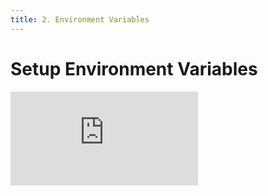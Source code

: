 ```yaml
---
title: 2. Environment Variables
---
```


# Setup Environment Variables

<div
  style={{
    position: 'relative',
    paddingBottom: '64.63195691202873%',
    marginBottom: '20px',
    height: 0
  }}
>
  <iframe
    src="https://www.loom.com/embed/fce392dd39db48618f705755d766b624"
    frameborder="0"
    allowFullScreen="true"
    webkitallowfullscreen="true"
    mozallowfullscreen="true"
    style={{
      position: 'absolute',
      top: 0,
      left: 0,
      width: '100%',
      height: '100%'
    }}
  />
</div>

We use [Doppler](https://www.doppler.com/) as our team's central source of truth for secrets and app configuration.

1. Get invited to Jesus Film Doppler account by sending an email to our [Doppler Administrator](mailto:tataihono.nikora@jesusfilm.org?subject=Doppler%20Invite%20Request).
2. In a container terminal, login to the Doppler CLI

```shell
doppler login
```

2. Type `n<enter>` when asked to open authorization page in a browser

```shell
Open the authorization page in your browser? (Y/n) n
```

3. Open the [authorization page](https://dashboard.doppler.com/workplace/auth/cli) to complete authorization.
   This will require you to login to Doppler, copy your auth code from your terminal, and give your newly minted
   token a name. On completion you terminal should look like the following:

```shell
? Open the authorization page in your browser? No
Complete authorization at https://dashboard.doppler.com/workplace/auth/cli
Your auth code is:
north_zoom_ant_harmonica_eagle

Waiting...

Welcome, Brian
```

4. Fetch environment variables using `fetch-secrets`

```shell
DOPPLER_CONFIG=dev nx run-many --all --target=fetch-secrets
```

## Getting Started without a Backend

If you just want to dig right in without setting up a local backend then you run the following command:

```shell
DOPPLER_CONFIG=stg_dev nx run-many --projects=tag:doppler_config:stg_dev --target=fetch-secrets
```

This will point your local frontend projects to our stage api-gateway so you can get started right away.
For example you can start the journeys application using the following command:

```shell
nx run journeys-admin:serve
```

The key difference is the environment variable `DOPPLER_CONFIG=stg_dev` tells doppler to get enviroment variables
for the stg_dev environment of the relevant project instead. You can revert this change by following step 4 of
this guide again.

You can skip ahead to step 2 in [4. Starting Projects](/docs/getting-started/running-projects/projects-on-local-machine) guide if getting started without a backend.

## Watch App Environment Variables

### Visuals AI Generation Tool

The `/watch/tools/visuals` route requires the following environment variable:

- `WATCH_API_BASE_URL`: Base URL for the Watch API (e.g., `http://localhost:4000` for local development, or production API endpoint)
  - Used for slug-based thumbnail lookups via `/journeys/video-variant/:slug` routes
  - This endpoint is public and doesn't require authentication
  - For local development, ensure the API is running on the specified port

### Common Issues

#### I changed to stg_dev environment variables but now I want to go back

You might already be working with your local backend but want to try some changes against stage.
Just run the following command (given above):

```shell
DOPPLER_CONFIG=dev nx run-many --all --target=fetch-secrets
```

#### COOKIE_SECRET_CURRENT mismatch

If you are signed in your web browser to localhost before performing DOPPLER_CONFIG change then you will need to
clear the cookies from your localhost as they will not match the stage cookie values and firebase credentials.

You'll see the error below this issue is relevant to you:

```
TypeError [ERR_INVALID_ARG_TYPE]: The "key" argument must be of type string or an instance of ArrayBuffer, Buffer, TypedArray, DataView, KeyObject, or CryptoKey. Received undefined
    at new NodeError (node:internal/errors:405:5)
    at prepareSecretKey (node:internal/crypto/keys:596:11)
    at new Hmac (node:internal/crypto/hash:134:9)
    at Object.createHmac (node:crypto:165:10)
    at sign (/workspaces/core/node_modules/keygrip/index.js:23:8)
    at Keygrip.index (/workspaces/core/node_modules/keygrip/index.js:38:27)
    at c.get (/workspaces/core/node_modules/next-firebase-auth/build/index.node.js:2:1640)
```
